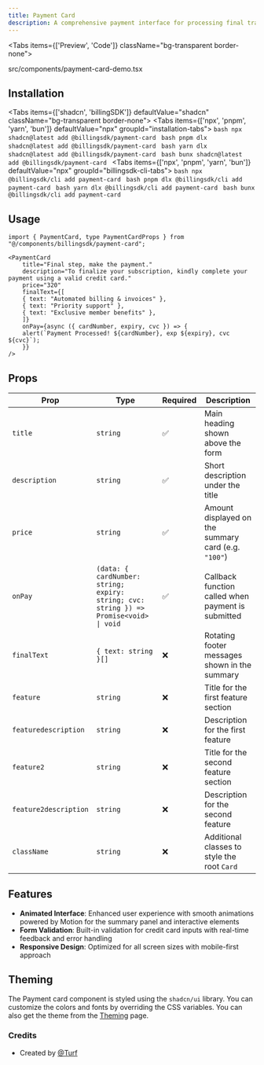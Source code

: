 ```yaml
---
title: Payment Card
description: A comprehensive payment interface for processing final transactions with card details, billing information, and visual card preview.
---
```


<Tabs items={['Preview', 'Code']} className="bg-transparent border-none">
  <Tab value="Preview" className="border-none bg-transparent p-0 mt-3">
    <PreviewComponents registryName="payment-card">
      <PaymentCardDemo />
    </PreviewComponents>
  </Tab>

  <Tab value="Code" className="mt-3">
    <include cwd lang="tsx" meta='title="src/components/payment-card-demo.tsx"'>src/components/payment-card-demo.tsx</include>
  </Tab>
</Tabs>

## Installation

<Tabs items={['shadcn', 'billingSDK']} defaultValue="shadcn" className="bg-transparent border-none">
  <Tab value="shadcn" className="border-none bg-transparent p-0 mt-3">
    <Tabs items={['npx', 'pnpm', 'yarn', 'bun']} defaultValue="npx" groupId="installation-tabs">
      <Tab value="npx">
        ```bash
        npx shadcn@latest add @billingsdk/payment-card
        ```
      </Tab>
      <Tab value="pnpm">
        ```bash
        pnpm dlx shadcn@latest add @billingsdk/payment-card
        ```
      </Tab>
      <Tab value="yarn">
        ```bash
        yarn dlx shadcn@latest add @billingsdk/payment-card
        ```
      </Tab>
      <Tab value="bun">
        ```bash
        bunx shadcn@latest add @billingsdk/payment-card
        ```
      </Tab>
    </Tabs>
  </Tab>
  <Tab value="billingSDK" className="border-none bg-transparent p-0 mt-3">
    <Tabs items={['npx', 'pnpm', 'yarn', 'bun']} defaultValue="npx" groupId="billingsdk-cli-tabs">
      <Tab value="npx">
        ```bash
        npx @billingsdk/cli add payment-card
        ```
      </Tab>
      <Tab value="pnpm">
        ```bash
        pnpm dlx @billingsdk/cli add payment-card
        ```
      </Tab>
      <Tab value="yarn">
        ```bash
        yarn dlx @billingsdk/cli add payment-card
        ```
      </Tab>
      <Tab value="bun">
        ```bash
        bunx @billingsdk/cli add payment-card
        ```
      </Tab>
    </Tabs>
  </Tab>
</Tabs>

## Usage

```tsx
import { PaymentCard, type PaymentCardProps } from "@/components/billingsdk/payment-card";
```

```tsx
<PaymentCard
    title="Final step, make the payment."
    description="To finalize your subscription, kindly complete your payment using a valid credit card."
    price="320"
    finalText={[
    { text: "Automated billing & invoices" },
    { text: "Priority support" },
    { text: "Exclusive member benefits" },
    ]}
    onPay={async ({ cardNumber, expiry, cvc }) => {
    alert(`Payment Processed! ${cardNumber}, exp ${expiry}, cvc ${cvc}`);
    }}
/>
```

## Props

| Prop | Type | Required | Description |
|------|------|----------|-------------|
| `title` | `string` | ✅ | Main heading shown above the form |
| `description` | `string` | ✅ | Short description under the title |
| `price` | `string` | ✅ | Amount displayed on the summary card (e.g. `"100"`) |
| `onPay` | `(data: { cardNumber: string; expiry: string; cvc: string }) => Promise<void> \| void` | ✅ | Callback function called when payment is submitted |
| `finalText` | `{ text: string }[]` | ❌ | Rotating footer messages shown in the summary |
| `feature` | `string` | ❌ | Title for the first feature section |
| `featuredescription` | `string` | ❌ | Description for the first feature |
| `feature2` | `string` | ❌ | Title for the second feature section |
| `feature2description` | `string` | ❌ | Description for the second feature |
| `className` | `string` | ❌ | Additional classes to style the root `Card` |

## Features

- **Animated Interface**: Enhanced user experience with smooth animations powered by Motion for the summary panel and interactive elements
- **Form Validation**: Built-in validation for credit card inputs with real-time feedback and error handling
- **Responsive Design**: Optimized for all screen sizes with mobile-first approach

## Theming

The Payment card component is styled using the `shadcn/ui` library. You can customize the colors and fonts by overriding the CSS variables. You can also get the theme from the [Theming](/docs/theming) page.

### Credits
- Created by [@Turf](https://x.com/PotatoTurf)

